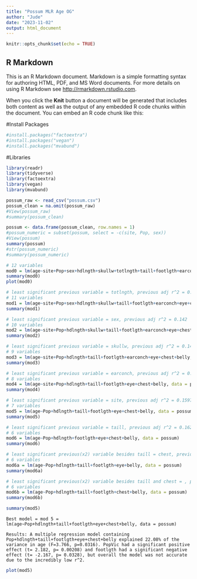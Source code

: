 ```yaml
---
title: "Possum MLR Age OG"
author: "Jude"
date: "2023-11-02"
output: html_document
---
```


```r
knitr::opts_chunk$set(echo = TRUE)
```

## R Markdown

This is an R Markdown document. Markdown is a simple formatting syntax for authoring HTML, PDF, and MS Word documents. For more details on using R Markdown see <http://rmarkdown.rstudio.com>.

When you click the **Knit** button a document will be generated that includes both content as well as the output of any embedded R code chunks within the document. You can embed an R code chunk like this:

#Install Packages
```r
#install.packages("factoextra")
#install.packages("vegan")
#install.packages("mvabund")
```

#Libraries
```r
library(readr)
library(tidyverse)
library(factoextra)
library(vegan)
library(mvabund)
```

```r
possum_raw <- read_csv("possum.csv")
possum_clean = na.omit(possum_raw)
#View(possum_raw)
#summary(possum_clean)
```


```r
possum <- data.frame(possum_clean, row.names = 1)
#possum_numeric = subset(possum, select = -c(site, Pop, sex))
#View(possum)
summary(possum)
#str(possum_numeric)
#summary(possum_numeric)
```




```r
# 12 variables
mod0 = lm(age~site+Pop+sex+hdlngth+skullw+totlngth+taill+footlgth+earconch+eye+chest+belly, data = possum)
summary(mod0)
plot(mod0)
```



```r
# least significant previous variable = totlngth, previous adj r^2 = 0.1322
# 11 variables
mod1 = lm(age~site+Pop+sex+hdlngth+skullw+taill+footlgth+earconch+eye+chest+belly, data = possum)
summary(mod1)
```


```r
# least significant previous variable = sex, previous adj r^2 = 0.142
# 10 variables
mod2 = lm(age~site+Pop+hdlngth+skullw+taill+footlgth+earconch+eye+chest+belly, data = possum)
summary(mod2)
```


```r
# least significant previous variable = skullw, previous adj r^2 = 0.1484
# 9 variables
mod3 = lm(age~site+Pop+hdlngth+taill+footlgth+earconch+eye+chest+belly, data = possum)
summary(mod3)
```


```r
# least significant previous variable = earconch, previous adj r^2 = 0.1548
# 8 variables
mod4 = lm(age~site+Pop+hdlngth+taill+footlgth+eye+chest+belly, data = possum)
summary(mod4)
```


```r
# least significant previous variable = site, previous adj r^2 = 0.1597
# 7 variables
mod5 = lm(age~Pop+hdlngth+taill+footlgth+eye+chest+belly, data = possum)
summary(mod5)
```


```r
# least significant previous variable = taill, previous adj r^2 = 0.1622
# 6 variables
mod6 = lm(age~Pop+hdlngth+footlgth+eye+chest+belly, data = possum)
summary(mod6)
```


```r
# least significant previous(x2) variable besides taill = chest, previous adj r^2 = 0.1618 (1622 before that)
# 6 variables
mod6a = lm(age~Pop+hdlngth+taill+footlgth+eye+belly, data = possum)
summary(mod6a)
```


```r
# least significant previous(x2) variable besides taill and chest = , previous adj r^2 = 0.16 (1622 before that)
# 6 variables
mod6b = lm(age~Pop+hdlngth+taill+footlgth+chest+belly, data = possum)
summary(mod6b)
```

```r
summary(mod5)
```



```{}
Best model = mod 5 = lm(age~Pop+hdlngth+taill+footlgth+eye+chest+belly, data = possum)

Results: A multiple regression model containing Pop+hdlngth+taill+footlgth+eye+chest+belly explained 22.08% of the variance in age (F=3.766, p=0.0316). PopVic had a significant positive effect (t= 2.182, p= 0.00208) and footlgth had a significant negative effect (t= -2.167, p= 0.0328), but overall the model was not accurate due to the incredibly low r^2.
```

```r
plot(mod5)
```






